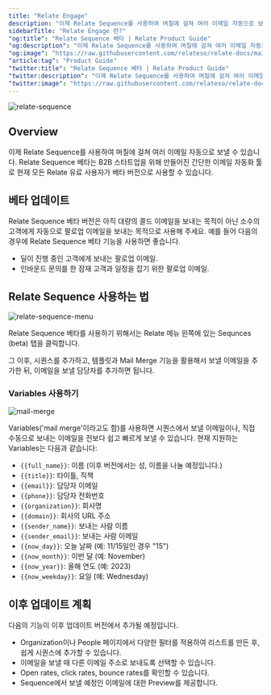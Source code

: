 ```yaml
---
title: "Relate Engage"
description: "이제 Relate Sequence를 사용하여 며칠에 걸쳐 여러 이메일 자동으로 보낼 수 있습니다."
sidebarTitle: "Relate Engage 란?"
"og:title": "Relate Sequence 베타 | Relate Product Guide"
"og:description": "이제 Relate Sequence를 사용하여 며칠에 걸쳐 여러 이메일 자동으로 보낼 수 있습니다."
"og:image": "https://raw.githubusercontent.com/relateso/relate-docs/main/docs/images/features/relate-sequence.png"
"article:tag": "Product Guide"
"twitter:title": "Relate Sequence 베타 | Relate Product Guide"
"twitter:description": "이제 Relate Sequence를 사용하여 며칠에 걸쳐 여러 이메일 자동으로 보낼 수 있습니다."
"twitter:image": "https://raw.githubusercontent.com/relateso/relate-docs/main/docs/images/features/relate-sequence.png"
---
```


![relate-sequence](/images/features/relate-sequence.png)

## Overview

이제 Relate Sequence를 사용하여 며칠에 걸쳐 여러 이메일 자동으로 보낼 수 있습니다. Relate Sequence 베타는 B2B 스타트업을 위해 만들어진 간단한 이메일 자동화 툴로 현재 모든 Relate 유료 사용자가 베타 버전으로 사용할 수 있습니다.

## 베타 업데이트

Relate Sequence 베타 버전은 아직 대량의 콜드 이메일을 보내는 목적이 아닌 소수의 고객에게 자동으로 팔로업 이메일을 보내는 목적으로 사용해 주세요.  예를 들어 다음의 경우에 Relate Sequence 베타 기능을 사용하면 좋습니다. 

- 딜이 진행 중인 고객에게 보내는 팔로업 이메일. 
- 인바운드 문의를 한 잠재 고객과 일정을 잡기 위한 팔로업 이메일.

## Relate Sequence 사용하는 법

![relate-sequence-menu](/images/features/relate-sequence-menu.png)

Relate Sequence 베타를 사용하기 위해서는 Relate 메뉴 왼쪽에 있는 Sequnces (beta) 탭을 클릭합니다.

그 이후, 시퀀스를 추가하고, 템플릿과 Mail Merge 기능을 활용해서 보낼 이메일을 추가한 뒤, 이메일을 보낼 담당자를 추가하면 됩니다. 

### Variables 사용하기

![mail-merge](/images/features/mail-merge.png)

Variables('mail merge'이라고도 함)를 사용하면 시퀀스에서 보낼 이메일이나, 직접 수동으로 보내는 이메일을 전보다 쉽고 빠르게 보낼 수 있습니다. 현재 지원하는 Variables는 다음과 같습니다:

- `{{full_name}}`: 이름 (이후 버전에서는 성, 이름을 나눌 예정입니다.)
- `{{title}}`: 타이틀, 직책
- `{{email}}`: 담당자 이메일
- `{{phone}}`: 담당자 전화번호
- `{{organization}}`: 회사명
- `{{domain}}`: 회사의 URL 주소
- `{{sender_name}}`: 보내는 사람 이름
- `{{sender_email}}`: 보내는 사람 이메일
- `{{now_day}}`: 오늘 날짜 (예: 11/15일인 경우 "15")
- `{{now_month}}`: 이번 달 (예: November)
- `{{now_year}}`: 올해 연도 (예: 2023)
- `{{now_weekday}}`: 요일 (예: Wednesday)

## 이후 업데이트 계획

다음의 기능이 이후 업데이트 버전에서 추가될 예정입니다.

- Organization이나 People 페이지에서 다양한 필터를 적용하여 리스트를 만든 후, 쉽게 시퀀스에 추가할 수 있습니다. 
- 이메일을 보낼 때 다른 이메일 주소로 보내도록 선택할 수 있습니다. 
- Open rates, click rates, bounce rates를 확인할 수 있습니다.
- Sequence에서 보낼 예정인 이메일에 대한 Preview를 제공합니다.